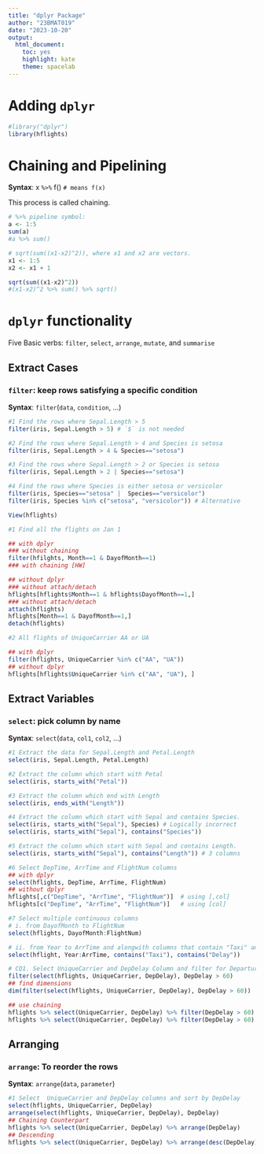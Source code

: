 ```yaml
---
title: "dplyr Package"
author: "23BMAT019"
date: "2023-10-20"
output: 
  html_document: 
    toc: yes
    highlight: kate
    theme: spacelab
---
```

# Adding `dplyr`
```r
#library("dplyr")
library(hflights)
```

# Chaining and Pipelining
**Syntax**: x `%>%` f() `# means f(x)`

This process is called chaining. 

```r
# %>% pipeline symbol: 
a <- 1:5
sum(a)
#a %>% sum()

# sqrt(sum((x1-x2)^2)), where x1 and x2 are vectors.
x1 <- 1:5
x2 <- x1 + 1

sqrt(sum((x1-x2)^2))
#(x1-x2)^2 %>% sum() %>% sqrt()
```

# `dplyr` functionality

Five Basic verbs: `filter`, `select`, `arrange`, `mutate`, and `summarise`

## Extract Cases

### `filter`: keep rows satisfying a specific condition
**Syntax**: `filter`(`data`, `condition`, ...)

```r
#1 Find the rows where Sepal.Length > 5
filter(iris, Sepal.Length > 5) # `$` is not needed

#2 Find the rows where Sepal.Length > 4 and Species is setosa
filter(iris, Sepal.Length > 4 & Species=="setosa")

#3 Find the rows where Sepal.Length > 2 or Species is setosa
filter(iris, Sepal.Length > 2 | Species=="setosa")

#4 Find the rows where Species is either setosa or versicolor
filter(iris, Species=="setosa" |  Species=="versicolor")
filter(iris, Species %in% c("setosa", "versicolor")) # Alternative
```

```r
View(hflights)

#1 Find all the flights on Jan 1

## with dplyr
### without chaining
filter(hfilghts, Month==1 & DayofMonth==1)
### with chaining [HW]

## without dplyr
### without attach/detach
hflights[hflights$Month==1 & hflights$DayofMonth==1,]
### without attach/detach
attach(hflights)
hflights[Month==1 & DayofMonth==1,]
detach(hflights)

#2 All flights of UniqueCarrier AA or UA

## with dplyr
filter(hflights, UniqueCarrier %in% c("AA", "UA"))
## without dplyr
hflights[hflights$UniqueCarrier %in% c("AA", "UA"), ]
```

## Extract Variables

### `select`: pick column by name
**Syntax**: `select`(`data`, `col1`, `col2`, ...)

```r
#1 Extract the data for Sepal.Length and Petal.Length
select(iris, Sepal.Length, Petal.Length)

#2 Extract the column which start with Petal
select(iris, starts_with("Petal"))

#3 Extract the column which end with Length
select(iris, ends_with("Length"))

#4 Extract the column which start with Sepal and contains Species.
select(iris, starts_with("Sepal"), Species) # Logically incorrect
select(iris, starts_with("Sepal"), contains("Species"))

#5 Extract the column which start with Sepal and contains Length.
select(iris, starts_with("Sepal"), contains("Length")) # 3 columns

#6 Select DepTime, ArrTime and FlightNum columns
## with dplyr
select(hflights, DepTime, ArrTime, FlightNum)
## without dplyr
hflights[,c("DepTime", "ArrTime", "FlightNum")]  # using [,col]
hflights[c("DepTime", "ArrTime", "FlightNum")]   # using [col]

#7 Select multiple continuous columns
# i. from DayofMonth to FlightNum
select(hflights, DayofMonth:FlightNum)

# ii. from Year to ArrTime and alongwith columns that contain "Taxi" and "Delay"
select(hflight, Year:ArrTime, contains("Taxi"), contains("Delay"))
```

```r
# CQ1. Select UniqueCarrier and DepDelay Column and filter for Departure delays over 60 minutes
filter(select(hflights, UniqueCarrier, DepDelay), DepDelay > 60)
## find dimensions
dim(filter(select(hflights, UniqueCarrier, DepDelay), DepDelay > 60))

## use chaining
hflights %>% select(UniqueCarrier, DepDelay) %>% filter(DepDelay > 60)
hflights %>% select(UniqueCarrier, DepDelay) %>% filter(DepDelay > 60) %>% dim()
```

## Arranging

### `arrange`: To reorder the rows
**Syntax**: `arrange`(`data`, `parameter`)

```r
#1 Select  UniqueCarrier and DepDelay columns and sort by DepDelay
select(hflights, UniqueCarrier, DepDelay)
arrange(select(hflights, UniqueCarrier, DepDelay), DepDelay)
## Chaining Counterpart
hflights %>% select(UniqueCarrier, DepDelay) %>% arrange(DepDelay)
## Descending
hflights %>% select(UniqueCarrier, DepDelay) %>% arrange(desc(DepDelay))
```
